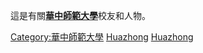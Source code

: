 這是有關'''[[華中師範大學|華中師範大學]]'''校友和人物。

[[Category:華中師範大學|Category:華中師範大學]]
[[Category:湖北高校校友|Huazhong]]
[[Category:中華人民共和國師範大學校友|Huazhong]]